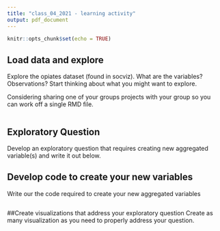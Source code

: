 ```yaml
---
title: "class_04_2021 - learning activity"
output: pdf_document
---
```


```r
knitr::opts_chunk$set(echo = TRUE)
```

## Load data and explore

Explore the opiates dataset (found in socviz). What are the variables? Observations? Start thinking about what you might want to explore. 

Considering sharing one of your groups projects with your group so you can work off a single RMD file. 

```r

```

## Exploratory Question

Develop an exploratory question that requires creating new aggregated variable(s) and write it out below. 


## Develop code to create your new variables

Write our the code required to create your new aggregated variables
```r

```

##Create visualizations that address your exploratory question
Create as many visualization as you need to properly address your question. 

```r

```

```r

```

